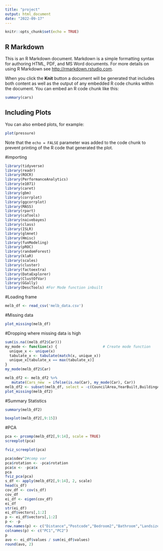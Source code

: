 ---
title: "project"
output: html_document
date: "2022-09-17"
---

```{r setup, include=FALSE}
knitr::opts_chunk$set(echo = TRUE)
```

## R Markdown

This is an R Markdown document. Markdown is a simple formatting syntax for authoring HTML, PDF, and MS Word documents. For more details on using R Markdown see <http://rmarkdown.rstudio.com>.

When you click the **Knit** button a document will be generated that includes both content as well as the output of any embedded R code chunks within the document. You can embed an R code chunk like this:

```{r cars}
summary(cars)
```

## Including Plots

You can also embed plots, for example:

```{r pressure, echo=FALSE}
plot(pressure)
```

Note that the `echo = FALSE` parameter was added to the code chunk to prevent printing of the R code that generated the plot.

#importing

```{r}
library(tidyverse)
library(readr)
library(ROCR)
library(PerformanceAnalytics)
library(e1071)
library(caret)
library(gbm)
library(corrplot)
library(ggcorrplot)
library(MASS)
library(rpart)
library(caTools)
library(naivebayes)
library(class)
library(ISLR)
library(glmnet)
library(Hmisc)
library(funModeling)
library(pROC)
library(randomForest)
library(klaR)
library(scales)
library(cluster)
library(factoextra)
library(DataExplorer)
library(ClustOfVar)
library(GGally)
library(DescTools) #For Mode function inbuilt
```
#Loading frame 
```{r}
melb_df <- read_csv('melb_data.csv')

```
#Missing data 
```{r}
plot_missing(melb_df)
```
#Dropping where missing data is high 
```{r}

sum(is.na((melb_df2$Car)))
my_mode <- function(x) {                     # Create mode function 
  unique_x <- unique(x)
  tabulate_x <- tabulate(match(x, unique_x))
  unique_x[tabulate_x == max(tabulate_x)]
}
my_mode(melb_df2$Car)

melb_df2 <- melb_df2 %>%
   mutate(Cars_new  = ifelse(is.na(Car), my_mode(Car), Car))
melb_df2 <- subset(melb_df, select = -c(CouncilArea,YearBuilt,BuildingArea,Car) )
plot_missing(melb_df2)

```
#Summary Statistics
```{r}
summary(melb_df2)
```

```{r}
boxplot(melb_df2[,9:15])

```
#PCA
```{r}
pca <- prcomp(melb_df2[,9:14], scale = TRUE)
screeplot(pca)

fviz_screeplot(pca)

pca$sdev^2#comp var
pca$rotation <- -pca$rotation
pca$x <- -pca$x
pca
fviz_pca(pca)
s_df <- apply(melb_df2[,9:14], 2, scale)
head(s_df)
cov_df <- cov(s_df)
cov_df
ei_df <- eigen(cov_df)
ei_df
str(ei_df)
ei_df$vectors[,1:2]
p <- ei_df$vectors[,1:2]
p <- -p
row.names(p) <- c("Distance","Postcode","Bedroom2","Bathroom","Landsize","Lattitude")
colnames(p) <- c("PC1","PC2")
p
avo <- ei_df$values / sum(ei_df$values)
round(avo, 2)
```
```{r}

```